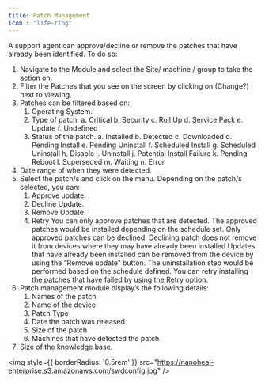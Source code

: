 ---
title: Patch Management
icon : "life-ring" 
---
A support agent can approve/decline or remove the patches that have already been identified. To do so:
1.	Navigate to the Module and select the Site/ machine / group to take the action on.
2.	Filter the Patches that you see on the screen by clicking on (Change?) next to viewing.
3.	Patches can be filtered based on:
    1.	Operating System.
    2.	Type of patch.
        a.	Critical
        b.	Security
        c.	Roll Up
        d.	Service Pack
        e.	Update
        f.	Undefined
    3.	Status of the patch.
        a.	Installed
        b.	Detected
        c.	Downloaded
        d.	Pending Install
        e.	Pending Uninstall
        f.	Scheduled Install
        g.	Scheduled Uninstall
        h.	Disable
        i.	Uninstall
        j.	Potential Install Failure
        k.	Pending Reboot
        l.	Superseded
        m.	Waiting
        n.	Error
4.	Date range of when they were detected.
5.	Select the patch/s and click on the menu. Depending on the patch/s selected, you can:
    1.	Approve update.
    2.	Decline Update.
    3.	Remove Update.
    4.	Retry
You can only approve patches that are detected. The approved patches would be installed depending on the schedule set.
Only approved patches can be declined. Declining patch does not remove it from devices where they may have already been installed
Updates that have already been installed can be removed from the device by using the “Remove update” button. The uninstallation step would be performed based on the schedule defined.
You can retry installing the patches that have failed by using the Retry option.
6.	Patch management module display’s the following details:
    1.	Names of the patch
    2.	Name of the device
    3.	Patch Type
    4.	Date the patch was released
    5.	Size of the patch
    6.	Machines that have detected the patch
7.	Size of the knowledge base.


<img
  style={{ borderRadius: '0.5rem' }}
  src="https://nanoheal-enterprise.s3.amazonaws.com/swdconfig.jpg"
/>